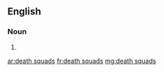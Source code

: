 ==English==

===Noun===
{{head|en|plural}}

# {{plural of|death squad|lang=en}}

[[ar:death squads]]
[[fr:death squads]]
[[mg:death squads]]